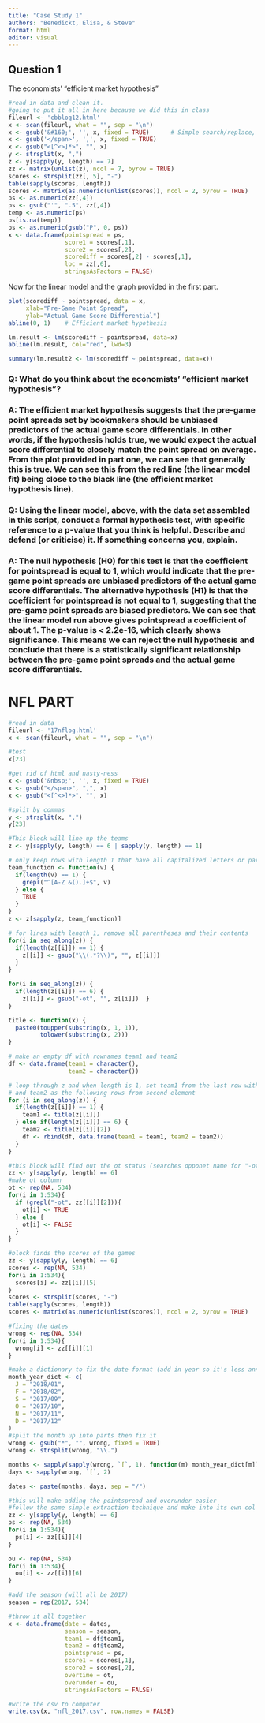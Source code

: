 ```yaml
---
title: "Case Study 1"
authors: "Benedickt, Elisa, & Steve"
format: html
editor: visual
---
```



## Question 1

The economists' "efficient market hypothesis"
```r
#read in data and clean it.
#going to put it all in here because we did this in class
fileurl <- 'cbblog12.html'
x <- scan(fileurl, what = "", sep = "\n")
x <- gsub('&#160;', '', x, fixed = TRUE)      # Simple search/replace, no magic
x <- gsub('</span>', ',', x, fixed = TRUE)
x <- gsub("<[^<>]*>", "", x) 
y <- strsplit(x, ",")
z <- y[sapply(y, length) == 7]
zz <- matrix(unlist(z), ncol = 7, byrow = TRUE)
scores <- strsplit(zz[, 5], "-")
table(sapply(scores, length))
scores <- matrix(as.numeric(unlist(scores)), ncol = 2, byrow = TRUE)
ps <- as.numeric(zz[,4])   
ps <- gsub("'", ".5", zz[,4])
temp <- as.numeric(ps)
ps[is.na(temp)] 
ps <- as.numeric(gsub("P", 0, ps))
x <- data.frame(pointspread = ps,
                score1 = scores[,1],
                score2 = scores[,2],
                scorediff = scores[,2] - scores[,1],
                loc = zz[,6],
                stringsAsFactors = FALSE)
```

Now for the linear model and the graph provided in the first part.
```r
plot(scorediff ~ pointspread, data = x,
     xlab="Pre-Game Point Spread",
     ylab="Actual Game Score Differential")
abline(0, 1)    # Efficient market hypothesis

lm.result <- lm(scorediff ~ pointspread, data=x)
abline(lm.result, col="red", lwd=3)
```

```r
summary(lm.result2 <- lm(scorediff ~ pointspread, data=x))
```

### Q: What do you think about the economists' "efficient market hypothesis"?

### A: The efficient market hypothesis suggests that the pre-game point spreads set by bookmakers should be unbiased predictors of the actual game score differentials. In other words, if the hypothesis holds true, we would expect the actual score differential to closely match the point spread on average. From the plot provided in part one, we can see that generally this is true. We can see this from the red line (the linear model fit) being close to the black line (the efficient market hypothesis line). 


### Q: Using the linear model, above, with the data set assembled in this script, conduct a formal hypothesis test, with specific reference to a p-value that you think is helpful. Describe and defend (or criticise) it. If something concerns you, explain.

### A: The null hypothesis (H0) for this test is that the coefficient for pointspread is equal to 1, which would indicate that the pre-game point spreads are unbiased predictors of the actual game score differentials. The alternative hypothesis (H1) is that the coefficient for pointspread is not equal to 1, suggesting that the pre-game point spreads are biased predictors. We can see that the linear model run above gives pointspread a coefficient of about 1. The p-value is < 2.2e-16, which clearly shows significance. This means we can reject the null hypothesis and conclude that there is a statistically significant relationship between the pre-game point spreads and the actual game score differentials. 


# NFL PART

```r
#read in data
fileurl <- '17nflog.html'
x <- scan(fileurl, what = "", sep = "\n")
```

```r
#test
x[23]
```

```r
#get rid of html and nasty-ness
x <- gsub('&nbsp;', '', x, fixed = TRUE)
x <- gsub("</span>", ",", x) 
x <- gsub("<[^<>]*>", "", x)
```

```r
#split by commas
y <- strsplit(x, ",")
y[23]
```


```r
#This block will line up the teams
z <- y[sapply(y, length) == 6 | sapply(y, length) == 1]

# only keep rows with length 1 that have all capitalized letters or parentheses
team_function <- function(v) {
  if(length(v) == 1) {
    grepl("^[A-Z &().]+$", v)
  } else {
    TRUE
  }
}
z <- z[sapply(z, team_function)]

# for lines with length 1, remove all parentheses and their contents
for(i in seq_along(z)) {
  if(length(z[[i]]) == 1) {
    z[[i]] <- gsub("\\(.*?\\)", "", z[[i]])
  }
}

for(i in seq_along(z)) {
  if(length(z[[i]]) == 6) {
    z[[i]] <- gsub("-ot", "", z[[i]])  }
}

title <- function(x) {
  paste0(toupper(substring(x, 1, 1)),
         tolower(substring(x, 2)))
}

# make an empty df with rownames team1 and team2
df <- data.frame(team1 = character(),
                 team2 = character())

# loop through z and when length is 1, set team1 from the last row with length 1
# and team2 as the following rows from second element
for (i in seq_along(z)) {
  if(length(z[[i]]) == 1) {
    team1 <- title(z[[i]])
  } else if(length(z[[i]]) == 6) {
    team2 <- title(z[[i]][2])
    df <- rbind(df, data.frame(team1 = team1, team2 = team2))
  }
}


```


```r
#this block will find out the ot status (searches opponet name for "-ot")
zz <- y[sapply(y, length) == 6]
#make ot column
ot <- rep(NA, 534)
for(i in 1:534){
  if (grepl("-ot", zz[[i]][2])){
    ot[i] <- TRUE
  } else {
    ot[i] <- FALSE
  }
}
```



```r
#block finds the scores of the games
zz <- y[sapply(y, length) == 6]
scores <- rep(NA, 534)
for(i in 1:534){
  scores[i] <- zz[[i]][5]
}
scores <- strsplit(scores, "-")
table(sapply(scores, length))
scores <- matrix(as.numeric(unlist(scores)), ncol = 2, byrow = TRUE)
```


```r
#fixing the dates
wrong <- rep(NA, 534)
for(i in 1:534){
  wrong[i] <- zz[[i]][1]
}

#make a dictionary to fix the date format (add in year so it's less annoying)
month_year_dict <- c(
  J = "2018/01",
  F = "2018/02",
  S = "2017/09",
  O = "2017/10",
  N = "2017/11",
  D = "2017/12"
)
#split the month up into parts then fix it
wrong <- gsub("*", "", wrong, fixed = TRUE)
wrong <- strsplit(wrong, "\\.")

months <- sapply(sapply(wrong, `[`, 1), function(m) month_year_dict[m])
days <- sapply(wrong, `[`, 2)

dates <- paste(months, days, sep = "/")
```


```r
#this will make adding the pointspread and overunder easier
#follow the same simple extraction technique and make into its own col
zz <- y[sapply(y, length) == 6]
ps <- rep(NA, 534)
for(i in 1:534){
  ps[i] <- zz[[i]][4]
}

ou <- rep(NA, 534)
for(i in 1:534){
  ou[i] <- zz[[i]][6]
}
```

```r
#add the season (will all be 2017)
season = rep(2017, 534)
```

```r
#throw it all together
x <- data.frame(date = dates,
                season = season,
                team1 = df$team1,
                team2 = df$team2,
                pointspread = ps,
                score1 = scores[,1],
                score2 = scores[,2],
                overtime = ot,
                overunder = ou,
                stringsAsFactors = FALSE)
```


```r
#write the csv to computer
write.csv(x, "nfl_2017.csv", row.names = FALSE)
```








































